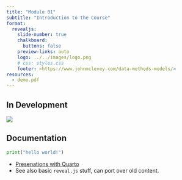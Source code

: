 ```yaml
---
title: "Module 01"
subtitle: "Introduction to the Course"
format:
  revealjs: 
    slide-number: true
    chalkboard: 
      buttons: false
    preview-links: auto
    logo: ../../images/logo.png
    # css: styles.css
    footer: <https://www.johnmclevey.com/data-methods-models/>
resources:
  - demo.pdf
---
```


## In Development

![](images/everything_is_fine.jpg)

## Documentation

```python
print("hello world!")
```

- [Presenations with Quarto](https://quarto.org/docs/presentations/revealjs/)
- See also basic `reveal.js` stuff, can port over old content.